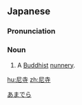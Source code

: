 ==Japanese==
{{ja-kanjitab|あま|てら|k2=でら|yomi=k|r=y}}

===Pronunciation===
{{ja-pron|あまでら|y=kun}}

===Noun===
{{ja-noun|あまでら}}

# A [[Buddhist]] [[nunnery]].

[[Category:ja:Buddhism|あまでら]]

[[hu:尼寺]]
[[zh:尼寺]]